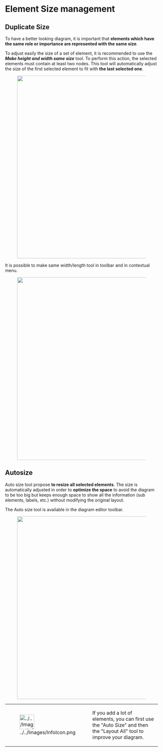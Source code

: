 =Element Size management=
==Duplicate Size==

To have a better looking diagram, it is important that '''elements which have the same role or importance are represented with the same size'''. 

To adjust easily the size of a set of element, it is recommended to use the '''''Make height and width same size''''' tool. To perform this action, the selected elements must contain at least two nodes. This tool will automatically adjust the size of the first selected element to fit with '''the last selected one'''.

[[File:../../Images/Tips27.png|thumbnail|600px|]]

It is possible to make same width/length tool in toolbar and in contextual menu.

[[File:../../Images/Tips29.png|thumbnail|600px|]]

==Autosize==

Auto size tool propose '''to resize all selected elements'''. The size is automatically adjusted in order to '''optimize the space''' to avoid the diagram to be too big but keeps enough space to show all the information (sub elements, labels, etc.) without modifying the original layout.

The Auto size tool is available in the diagram editor toolbar.

[[File:../../Images/Tips30.png|thumbnail|600px|]]

{| border="1"
|-
| 
[[Image:../../Images/InfoIcon.png|48x48px]]


| 
If you add a lot of elements, you can first use the "Auto Size" and then the "Layout All" tool to improve your diagram.

|} 
